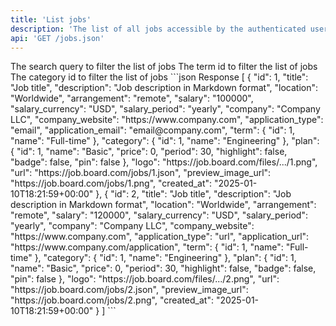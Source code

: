 ```yaml
---
title: 'List jobs'
description: 'The list of all jobs accessible by the authenticated user'
api: 'GET /jobs.json'
---
```


<ParamField query="q" type="string">
  The search query to filter the list of jobs
</ParamField>

<ParamField query="term" type="integer">
  The term id to filter the list of jobs
</ParamField>

<ParamField query="category" type="integer">
  The category id to filter the list of jobs
</ParamField>

<ResponseExample>
```json Response
[
  {
    "id": 1,
    "title": "Job title",
    "description": "Job description in Markdown format",
    "location": "Worldwide",
    "arrangement": "remote",
    "salary": "100000",
    "salary_currency": "USD",
    "salary_period": "yearly",
    "company": "Company LLC",
    "company_website": "https://www.company.com",
    "application_type": "email",
    "application_email": "email@company.com",
    "term": {
      "id": 1,
      "name": "Full-time"
    },
    "category": {
      "id": 1,
      "name": "Engineering"
    },
    "plan": {
      "id": 1,
      "name": "Basic",
      "price": 0,
      "period": 30,
      "highlight": false,
      "badge": false,
      "pin": false
    },
    "logo": "https://job.board.com/files/.../1.png",
    "url": "https://job.board.com/jobs/1.json",
    "preview_image_url": "https://job.board.com/jobs/1.png",
    "created_at": "2025-01-10T18:21:59+00:00"
  },
  {
    "id": 2,
    "title": "Job title",
    "description": "Job description in Markdown format",
    "location": "Worldwide",
    "arrangement": "remote",
    "salary": "120000",
    "salary_currency": "USD",
    "salary_period": "yearly",
    "company": "Company LLC",
    "company_website": "https://www.company.com",
    "application_type": "url",
    "application_url": "https://www.company.com/application",
    "term": {
      "id": 1,
      "name": "Full-time"
    },
    "category": {
      "id": 1,
      "name": "Engineering"
    },
    "plan": {
      "id": 1,
      "name": "Basic",
      "price": 0,
      "period": 30,
      "highlight": false,
      "badge": false,
      "pin": false
    },
    "logo": "https://job.board.com/files/.../2.png",
    "url": "https://job.board.com/jobs/2.json",
    "preview_image_url": "https://job.board.com/jobs/2.png",
    "created_at": "2025-01-10T18:21:59+00:00"
  }
]
```
</ResponseExample>
